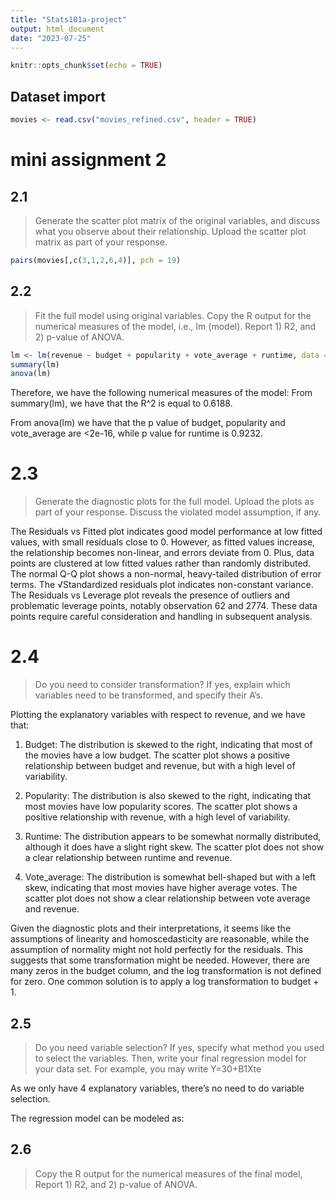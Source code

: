 ```yaml
---
title: "Stats101a-project"
output: html_document
date: "2023-07-25"
---
```


```r
knitr::opts_chunk$set(echo = TRUE)
```


## Dataset import 
```r

movies <- read.csv("movies_refined.csv", header = TRUE)

```




# mini assignment 2


## 2.1 

> Generate the scatter plot matrix of the original variables, and discuss what you observe about their relationship. Upload the scatter plot matrix as part of your response.

```r
pairs(movies[,c(3,1,2,6,4)], pch = 19)
```


## 2.2

> Fit the full model using original variables. Copy the R output for the numerical measures of the model, i.e., Im (model). Report 1) R2, and 2) p-value of ANOVA.

```r
lm <- lm(revenue ~ budget + popularity + vote_average + runtime, data = movies)
summary(lm)
anova(lm)

```

Therefore, we have the following numerical measures of the model: From summary(lm), we have that the R^2 is equal to 0.6188.

From anova(lm) we have that the p value of budget, popularity and vote_average are <2e-16, while p value for runtime is 0.9232.



# 2.3
> Generate the diagnostic plots for the full model. Upload the plots as part of your response. Discuss the violated model assumption, if any.

The Residuals vs Fitted plot indicates good model performance at low fitted values, with small residuals close to 0. However, as fitted values increase, the relationship becomes non-linear, and errors deviate from 0. Plus, data points are clustered at low fitted values rather than randomly distributed.
The normal Q-Q plot shows a non-normal, heavy-tailed distribution of error terms.
The √Standardized residuals plot indicates non-constant variance.
The Residuals vs Leverage plot reveals the presence of outliers and problematic leverage points, notably observation 62 and 2774. These data points require careful consideration and handling in subsequent analysis.

# 2.4
> Do you need to consider transformation? If yes, explain which variables need to be transformed, and specify their A's.
	
Plotting the explanatory variables with respect to revenue, and we have that:

1. Budget: The distribution is skewed to the right, indicating that most of the movies have a low budget. The scatter plot shows a positive relationship between budget and revenue, but with a high level of variability.

2. Popularity: The distribution is also skewed to the right, indicating that most movies have low popularity scores. The scatter plot shows a positive relationship with revenue, with a high level of variability.

3. Runtime: The distribution appears to be somewhat normally distributed, although it does have a slight right skew. The scatter plot does not show a clear relationship between runtime and revenue.

4. Vote_average: The distribution is somewhat bell-shaped but with a left skew, indicating that most movies have higher average votes. The scatter plot does not show a clear relationship between vote average and revenue.

Given the diagnostic plots and their interpretations, it seems like the assumptions of linearity and homoscedasticity are reasonable, while the assumption of normality might not hold perfectly for the residuals. This suggests that some transformation might be needed. However, there are many zeros in the budget column, and the log transformation is not defined for zero. One common solution is to apply a log transformation to budget + 1.


## 2.5 
> Do you need variable selection? If yes, specify what method you used to select the variables. Then, write your final regression model for your data set. For example, you may write Y=30+B1Xte

As we only have 4 explanatory variables, there's no need to do variable selection.

The regression model can be modeled as:


## 2.6
> Copy the R output for the numerical measures of the final model, Report 1) R2, and 2) p-value of ANOVA.

